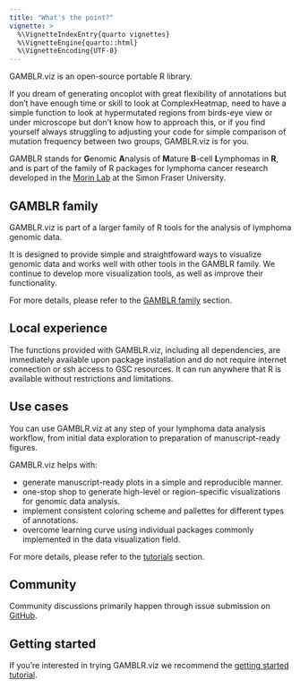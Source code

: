```yaml
---
title: "What's the point?"
vignette: >
  %\VignetteIndexEntry{quarto vignettes}
  %\VignetteEngine{quarto::html}
  %\VignetteEncoding{UTF-8}
---
```


GAMBLR.viz is an open-source portable R library.


If you dream of generating oncoplot with great flexibility of annotations but
don't have enough time or skill to look at ComplexHeatmap, need to have a simple
function to look at hypermutated regions from birds-eye view or under microscope
but don't know how to approach this, or if you find yourself always struggling
to adjusting your code for simple comparison of mutation frequency between two
groups, GAMBLR.viz is for you.

GAMBLR stands for **G**enomic **A**nalysis of **M**ature **B**-cell **L**ymphomas
in **R**, and is part of the family of R packages for lymphoma cancer research
developed in the [Morin Lab](https://morinlab.github.io/) at the Simon Fraser
University.


## GAMBLR family

GAMBLR.viz is part of a larger family of R tools for the analysis of lymphoma
genomic data.

It is designed to provide simple and straightfoward ways to visualize genomic
data and works well with other tools in the GAMBLR family. We continue to
develop more visualization tools, as well as improve their functionality.

For more details, please refer to the [GAMBLR family](./concepts/GAMBLR_family.html)
section.

## Local experience

The functions provided with GAMBLR.viz, including all dependencies, are
immediately available upon package installation and do not require internet
connection or ssh access to GSC resources. It can run anywhere that R is
available without restrictions and limitations.

## Use cases

You can use GAMBLR.viz at any step of your lymphoma data analysis workflow, from
initial data exploration to preparation of manuscript-ready figures.

GAMBLR.viz helps with:

* generate manuscript-ready plots in a simple and reproducible manner.
* one-stop shop to generate high-level or region-specific visualizations for
genomic data analysis.
* implement consistent coloring scheme and pallettes for different types of
annotations.
* overcome learning curve using individual packages commonly implemented in the
data visualization field.

For more details, please refer to the [tutorials](./tutorials/getting_started.html)
section.

## Community

Community discussions primarily happen through issue submission on [GitHub](https://github.com/morinlab/GAMBLR.viz/issues).

## Getting started

If you're interested in trying GAMBLR.viz we recommend the [getting started tutorial](./tutorials/getting_started.html).
